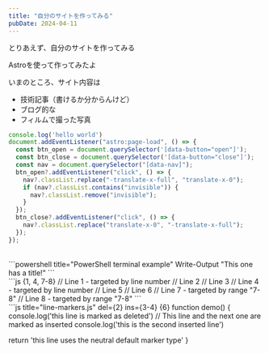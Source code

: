 ```yaml
---
title: "自分のサイトを作ってみる"
pubDate: 2024-04-11
---
```


とりあえず、自分のサイトを作ってみる

Astroを使って作ってみたよ

いまのところ、サイト内容は

- 技術記事（書けるか分からんけど）
- ブログ的な
- フィルムで撮った写真

```js title="my-test-file.js"
console.log('hello world')
document.addEventListener("astro:page-load", () => {
  const btn_open = document.querySelector('[data-button="open"]');
  const btn_close = document.querySelector('[data-button="close"]');
  const nav = document.querySelector("[data-nav]");
  btn_open?.addEventListener("click", () => {
    nav?.classList.replace("-translate-x-full", "translate-x-0");
    if (nav?.classList.contains("invisible")) {
      nav?.classList.remove("invisible");
    }
  });
  btn_close?.addEventListener("click", () => {
    nav?.classList.replace("translate-x-0", "-translate-x-full");
  });
});
```
<br />
```powershell title="PowerShell terminal example"
Write-Output "This one has a title!"
```
<br />
```js {1, 4, 7-8}
// Line 1 - targeted by line number
// Line 2
// Line 3
// Line 4 - targeted by line number
// Line 5
// Line 6
// Line 7 - targeted by range "7-8"
// Line 8 - targeted by range "7-8"
```
<br />
```js title="line-markers.js" del={2} ins={3-4} {6}
function demo() {
  console.log('this line is marked as deleted')
  // This line and the next one are marked as inserted
  console.log('this is the second inserted line')

  return 'this line uses the neutral default marker type'
}
```